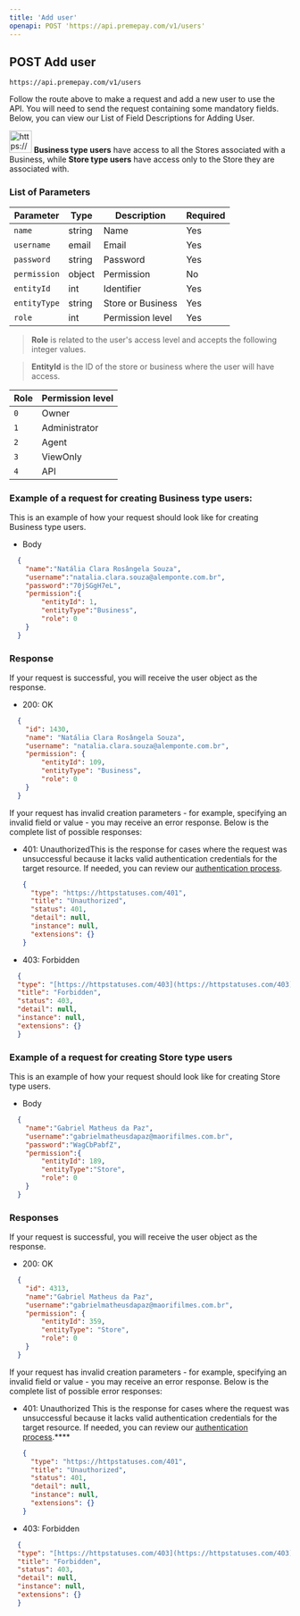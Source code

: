 ```yaml
---
title: 'Add user'
openapi: POST 'https://api.premepay.com/v1/users'
---
```


## **POST Add user**

`https://api.premepay.com/v1/users`

Follow the route above to make a request and add a new user to use the API. You will need to send the request containing some mandatory fields. Below, you can view our List of Field Descriptions for Adding User.

>

<img width="40" alt="https://www.notion.so/icons/light-bulb_red.svg" src="https://www.notion.so/icons/light-bulb_red.svg" /> **Business type users** have access to all the Stores associated with a Business, while **Store type users** have access only to the Store they are associated with.

### List of Parameters

| **Parameter** | Type   | Description       | Required |
| ------------- | ------ | ----------------- | -------- |
| `name`        | string | Name              | Yes      |
| `username`    | email  | Email             | Yes      |
| `password`    | string | Password          | Yes      |
| `permission`  | object | Permission        | No       |
| `entityId`    | int    | Identifier        | Yes      |
| `entityType`  | string | Store or Business | Yes      |
| `role`        | int    | Permission level  | Yes      |

> **Role** is related to the user's access level and accepts the following integer values.

> **EntityId** is the ID of the store or business where the user will have access.

| Role | Permission level |
| ---- | ---------------- |
| `0`  | Owner            |
| `1`  | Administrator    |
| `2`  | Agent            |
| `3`  | ViewOnly         |
| `4`  | API              |

### Example of a request for creating Business type users:

This is an example of how your request should look like for creating Business type users.

* Body

```json
  {
  	"name":"Natália Clara Rosângela Souza",
  	"username":"natalia.clara.souza@alemponte.com.br",
  	"password":"70jSGgH7eL",
  	"permission":{
  		"entityId": 1,
  		"entityType":"Business",
  		"role": 0
  	}
  }
```

### **Response**

If your request is successful, you will receive the user object as the response.

* 200: OK

```json
  {
  	"id": 1430,
  	"name": "Natália Clara Rosângela Souza",
  	"username": "natalia.clara.souza@alemponte.com.br",
  	"permission": {
  		"entityId": 109,
  		"entityType": "Business",
  		"role": 0
  	}
  }
```

If your request has invalid creation parameters - for example, specifying an invalid field or value - you may receive an error response. Below is the complete list of possible responses:

* 401: UnauthorizedThis is the response for cases where the request was unsuccessful because it lacks valid authentication credentials for the target resource.
  If needed, you can review our [authentication process](https://www.notion.so/Authentication-c941a0cb8e2647b187d87fcf8a314b37?pvs=21).
  
  ```json
  {
    "type": "https://httpstatuses.com/401",
    "title": "Unauthorized",
    "status": 401,
    "detail": null,
    "instance": null,
    "extensions": {}
  }
  ```

* 403: Forbidden

```json
  {
  "type": "[https://httpstatuses.com/403](https://httpstatuses.com/403)",
  "title": "Forbidden",
  "status": 403,
  "detail": null,
  "instance": null,
  "extensions": {}
  }
```

### Example of a request for creating Store type users

This is an example of how your request should look like for creating Store type users.

* Body

```json
  {
  	"name":"Gabriel Matheus da Paz",
  	"username":"gabrielmatheusdapaz@maorifilmes.com.br",
  	"password":"WagCbPabfZ",
  	"permission":{
  		"entityId": 189,
  		"entityType":"Store",
  		"role": 0
  	}
  }
```

### **Responses**

If your request is successful, you will receive the user object as the response.

* 200: OK

```json
  {
  	"id": 4313,
  	"name":"Gabriel Matheus da Paz",
  	"username":"gabrielmatheusdapaz@maorifilmes.com.br",
  	"permission": {
  		"entityId": 359,
  		"entityType": "Store",
  		"role": 0
  	}
  }
```

If your request has invalid creation parameters - for example, specifying an invalid field or value - you may receive an error response. Below is the complete list of possible error responses:

* 401: Unauthorized
  This is the response for cases where the request was unsuccessful because it lacks valid authentication credentials for the target resource.
  If needed, you can review our [authentication process](https://www.notion.so/Authentication-c941a0cb8e2647b187d87fcf8a314b37?pvs=21).\*\*\*\*
  
  
  ```json
  {
    "type": "https://httpstatuses.com/401",
    "title": "Unauthorized",
    "status": 401,
    "detail": null,
    "instance": null,
    "extensions": {}
  }
  ```

* 403: Forbidden

```json
  {
  "type": "[https://httpstatuses.com/403](https://httpstatuses.com/403)",
  "title": "Forbidden",
  "status": 403,
  "detail": null,
  "instance": null,
  "extensions": {}
  }
```
